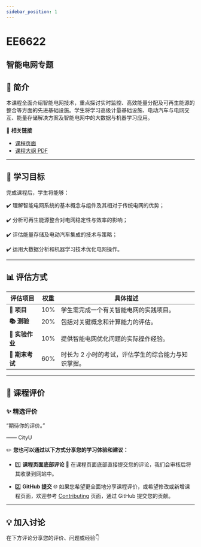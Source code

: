 ```yaml
---
sidebar_position: 1
---
```


# EE6622
## 智能电网专题

## **📘 简介**
本课程全面介绍智能电网技术，重点探讨实时监控、高效能量分配及可再生能源的整合等方面的先进基础设施。学生将学习高级计量基础设施、电动汽车与电网交互、能量存储解决方案及智能电网中的大数据与机器学习应用。

🔗 **相关链接**
- [课程页面](https://www.cityu.edu.hk/catalogue/pg/202425/course/EE6622.htm)
- [课程大纲 PDF](https://www.cityu.edu.hk/catalogue/pg/202425/course/EE6622.pdf)

---

## **🎯 学习目标**

完成课程后，学生将能够：

✔️ 理解智能电网系统的基本概念与组件及其相对于传统电网的优势；

✔️ 分析可再生能源整合对电网稳定性与效率的影响；

✔️ 评估能量存储及电动汽车集成的技术与策略；

✔️ 运用大数据分析和机器学习技术优化电网操作。

---

## **📊 评估方式**

| **评估项目**          | **权重** | **具体描述**                                                                                       |
|----------------------|---------|---------------------------------------------------------------------------------------------------|
| **📝 项目**           | 10%     | 学生需完成一个有关智能电网的实践项目。                                                             |
| **📚 测验**            | 20%     | 包括对关键概念和计算能力的评估。                                                                  |
| **📝 实验作业**        | 10%     | 提供智能电网优化问题的实际操作经验。                                                              |
| **📖 期末考试**       | 60%     | 时长为 2 小时的考试，评估学生的综合能力与知识掌握。                                                |

---

## **💬 课程评价**

### ✨ **精选评价**
<div className={commentStyles.commentBox}>
    <p className={commentStyles.commentText}>
        “期待你的评价。”
    </p>
    <p className={commentStyles.commentAuthor}>—— CityU</p>
</div>

✏️ **您也可以通过以下方式分享您的学习体验和建议：**

- 1️⃣ **课程页面底部评论**
💬 在课程页面底部直接提交您的评论，我们会审核后将其收录到网站中。

- 2️⃣ **GitHub 提交**
🌐 如果您希望更全面地分享课程评价，或希望修改或新增课程页面，欢迎参考 [Contributing](https://penjc.github.io/cityU-navigator/contributing) 页面，通过 GitHub 提交您的贡献。

---

## **💡 加入讨论**

在下方评论分享您的评价、问题或经验👇
<Utterances />